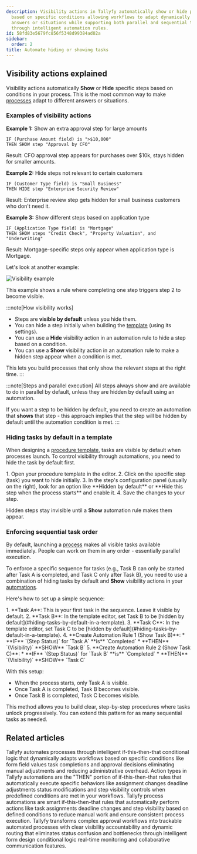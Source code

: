 ```yaml
---
description: Visibility actions in Tallyfy automatically show or hide process steps
  based on specific conditions allowing workflows to adapt dynamically to different
  answers or situations while supporting both parallel and sequential task execution
  through intelligent automation rules.
id: 58fd83e5679fc856f5348d99384ad02a
sidebar:
  order: 2
title: Automate hiding or showing tasks
---
```



## Visibility actions explained

Visibility actions automatically **Show** or **Hide** specific steps based on conditions in your process. This is the most common way to make [processes](/products/pro/tracking-and-tasks/processes/) adapt to different answers or situations.

### Examples of visibility actions

**Example 1:** Show an extra approval step for large amounts
```
IF (Purchase Amount field) is ">$10,000"
THEN SHOW step "Approval by CFO"
```
Result: CFO approval step appears for purchases over $10k, stays hidden for smaller amounts.

**Example 2:** Hide steps not relevant to certain customers
```
IF (Customer Type field) is "Small Business"
THEN HIDE step "Enterprise Security Review"
```
Result: Enterprise review step gets hidden for small business customers who don't need it.

**Example 3:** Show different steps based on application type
```
IF (Application Type field) is "Mortgage"
THEN SHOW steps "Credit Check", "Property Valuation", and "Underwriting"
```
Result: Mortgage-specific steps only appear when application type is Mortgage.

Let's look at another example:

![Visibility example](https://screenshots.tallyfy.com/tallyfy%2Fpro%2Fdesktop-light-task-completion-example-automations.png)

This example shows a rule where completing one step triggers step 2 to become visible.

:::note[How visibility works]
- Steps are **visible by default** unless you hide them.
- You can hide a step initially when building the [template](/products/pro/documenting/templates/) (using its settings).
- You can use a **Hide** visibility action in an automation rule to hide a step based on a condition.
- You can use a **Show** visibility action in an automation rule to make a hidden step appear when a condition is met.

This lets you build processes that only show the relevant steps at the right time.
:::

:::note[Steps and parallel execution]
All steps always show and are available to do in parallel by default, unless they are hidden by default using an automation.

If you want a step to be hidden by default, you need to create an automation that **shows** that step - this approach implies that the step will be hidden by default until the automation condition is met.
:::

### Hiding tasks by default in a template

When designing a [procedure template](/products/pro/documenting/templates/), tasks are visible by default when processes launch. To control visibility through automations, you need to hide the task by default first.

<Steps>
1.  Open your procedure template in the editor.
2.  Click on the specific step (task) you want to hide initially.
3.  In the step's configuration panel (usually on the right), look for an option like **Hidden by default** or **Hide this step when the process starts** and enable it.
4.  Save the changes to your step.
</Steps>

Hidden steps stay invisible until a **Show** automation rule makes them appear.

### Enforcing sequential task order

By default, launching a [process](/products/pro/tracking-and-tasks/processes/) makes all visible tasks available immediately. People can work on them in any order - essentially parallel execution.

To enforce a specific sequence for tasks (e.g., Task B can only be started after Task A is completed, and Task C only after Task B), you need to use a combination of hiding tasks by default and **Show** visibility actions in your [automations](/products/pro/documenting/templates/automations/).

Here's how to set up a simple sequence:

<Steps>
1.  **Task A**: This is your first task in the sequence. Leave it visible by default.
2.  **Task B**: In the template editor, set Task B to be [hidden by default](#hiding-tasks-by-default-in-a-template).
3.  **Task C**: In the template editor, set Task C to be [hidden by default](#hiding-tasks-by-default-in-a-template).
4.  **Create Automation Rule 1 (Show Task B)**:
    *   **IF** `(Step Status)` for `Task A` **is** `Completed`
    *   **THEN** `(Visibility)` **SHOW** `Task B`
5.  **Create Automation Rule 2 (Show Task C)**:
    *   **IF** `(Step Status)` for `Task B` **is** `Completed`
    *   **THEN** `(Visibility)` **SHOW** `Task C`
</Steps>

With this setup:
- When the process starts, only Task A is visible.
- Once Task A is completed, Task B becomes visible.
- Once Task B is completed, Task C becomes visible.

This method allows you to build clear, step-by-step procedures where tasks unlock progressively. You can extend this pattern for as many sequential tasks as needed.


## Related articles
<CardGrid>
<LinkTitleCard header="<b>Tutorials > Create an automation</b>" href="/products/pro/tutorials/how-can-tallyfy-automate-and-streamline-my-processes/" > Tallyfy automates processes through intelligent if-this-then-that conditional logic that dynamically adapts workflows based on specific conditions like form field values task completions and approval decisions eliminating manual adjustments and reducing administrative overhead. </LinkTitleCard>
<LinkTitleCard header="<b>Automations > Actions</b>" href="/products/pro/documenting/templates/automations/actions/" > Action types in Tallyfy automations are the "THEN" portion of if-this-then-that rules that automatically execute specific behaviors like assignment changes deadline adjustments status modifications and step visibility controls when predefined conditions are met in your workflows. </LinkTitleCard>
<LinkTitleCard header="<b>Templates > Automations</b>" href="/products/pro/documenting/templates/automations/" > Tallyfy process automations are smart if-this-then-that rules that automatically perform actions like task assignments deadline changes and step visibility based on defined conditions to reduce manual work and ensure consistent process execution. </LinkTitleCard>
<LinkTitleCard header="<b>How To > Automatically track and run complex approval workflows</b>" href="/products/pro/tutorials/how-to/track-and-run-complex-approval-workflows/" > Tallyfy transforms complex approval workflows into trackable automated processes with clear visibility accountability and dynamic routing that eliminates status confusion and bottlenecks through intelligent form design conditional logic real-time monitoring and collaborative communication features. </LinkTitleCard>
</CardGrid>